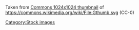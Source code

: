 Taken from [https://upload.wikimedia.org/wikipedia/commons/thumb/1/1b/Gthumb.svg/1024px-Gthumb.svg.png Commons 1024x1024 thumbnail] of https://commons.wikimedia.org/wiki/File:Gthumb.svg (CC-0)

[[Category:Stock images]]
